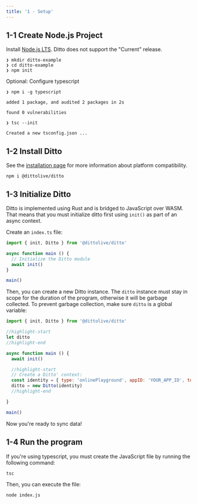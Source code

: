 ```yaml
---
title: '1 - Setup'
---
```


## 1-1 Create Node.js Project

Install [Node.js LTS](https://nodejs.org/en/download/). Ditto does not support the "Current" release.

```
❯ mkdir ditto-example
❯ cd ditto-example
❯ npm init
```


Optional: Configure typescript

```
❯ npm i -g typescript

added 1 package, and audited 2 packages in 2s

found 0 vulnerabilities
```

```
❯ tsc --init

Created a new tsconfig.json ...
```

## 1-2 Install Ditto

See the [installation page](../../installation) for more information about platform compatibility.

```
npm i @dittolive/ditto
```

## 1-3 Initialize Ditto


Ditto is implemented using Rust and is bridged to JavaScript over WASM. That
means that you must initialize ditto first using `init()` as part of an async
context.

Create an `index.ts` file:

```js
import { init, Ditto } from '@dittolive/ditto'

async function main () {
  // Initialize the Ditto module
  await init()
}

main()
```   


Then, you can create a new Ditto instance. The `ditto` instance must stay in
scope for the duration of the program, otherwise it will be garbage collected.
To prevent garbage collection, make sure `ditto` is a global variable:

```js
import { init, Ditto } from '@dittolive/ditto'

//highlight-start
let ditto
//highlight-end

async function main () {
  await init()

  //highlight-start
  // Create a Ditto' context:
  const identity = { type: 'onlinePlayground', appID: 'YOUR_APP_ID', token: 'YOUR_TOKEN_HERE'}
  ditto = new Ditto(identity)
  //highlight-end

}

main()
```   

Now you're ready to sync data!

## 1-4 Run the program

If you're using typescript, you must create the JavaScript file by running the following command:

```
tsc
```

Then, you can execute the file:

```
node index.js
```
